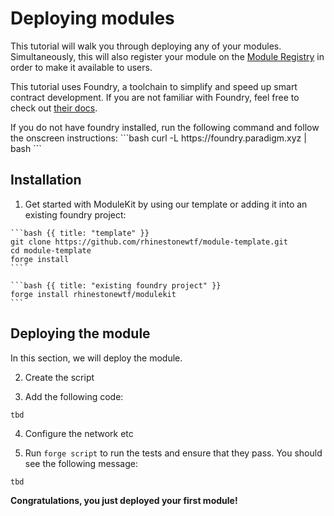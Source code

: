 # Deploying modules

This tutorial will walk you through deploying any of your modules. Simultaneously, this will also register your module on the [Module Registry](/registry) in order to make it available to users.

This tutorial uses Foundry, a toolchain to simplify and speed up smart contract development. If you are not familiar with Foundry, feel free to check out [their docs](https://book.getfoundry.sh/).

<Note>
	If you do not have foundry installed, run the following command and follow the onscreen instructions: ```bash curl
	-L https://foundry.paradigm.xyz | bash ```
</Note>

## Installation

1. Get started with ModuleKit by using our template or adding it into an existing foundry project:

<CodeGroup title="Installation">

    ```bash {{ title: "template" }}
    git clone https://github.com/rhinestonewtf/module-template.git
    cd module-template
    forge install
    ````

    ```bash {{ title: "existing foundry project" }}
    forge install rhinestonewtf/modulekit
    ```

</CodeGroup>

## Deploying the module

In this section, we will deploy the module.

2. Create the script

3. Add the following code:

```solidity
tbd
```

4. Configure the network etc

5. Run `forge script` to run the tests and ensure that they pass. You should see the following message:

```bash {{title: "response"}}
tbd
```

**Congratulations, you just deployed your first module!**

